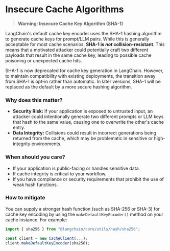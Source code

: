 # Insecure Cache Algorithms

> **Warning: Insecure Cache Key Algorithm (SHA-1)**

LangChain's default cache key encoder uses the SHA-1 hashing algorithm to generate cache keys for prompt/LLM pairs. While this is generally acceptable for most cache scenarios, **SHA-1 is _not_ collision-resistant**. This means that a motivated attacker could potentially craft two different payloads that result in the same cache key, leading to possible cache poisoning or unexpected cache hits.

SHA-1 is now deprecated for cache key generation in LangChain. However, to maintain compatibility with existing deployments, the transition away from SHA-1 is opt-in rather than automatic. In later versions, SHA-1 will be replaced as the default by a more secure hashing algorithm.

### Why does this matter?

- **Security Risk:** If your application is exposed to untrusted input, an attacker could intentionally generate two different prompts or LLM keys that hash to the same value, causing one to overwrite the other's cache entry.
- **Data Integrity:** Collisions could result in incorrect generations being returned from the cache, which may be problematic in sensitive or high-integrity environments.

### When should you care?

- If your application is public-facing or handles sensitive data.
- If cache integrity is critical to your workflow.
- If you have compliance or security requirements that prohibit the use of weak hash functions.

### How to mitigate

You can supply a stronger hash function (such as SHA-256 or SHA-3) for cache key encoding by using the `makeDefaultKeyEncoder()` method on your cache instance. For example:

```ts
import { sha256 } from "@langchain/core/utils/hash/sha256";

const client = new CacheClient(...);
client.makeDefaultKeyEncoder(sha256);
```
